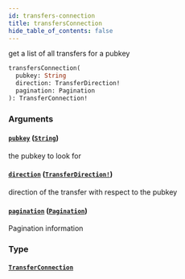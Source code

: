 ```yaml
---
id: transfers-connection
title: transfersConnection
hide_table_of_contents: false
---
```



get a list of all transfers for a pubkey

```graphql
transfersConnection(
  pubkey: String
  direction: TransferDirection!
  pagination: Pagination
): TransferConnection!
```


### Arguments

#### [`pubkey`](#) ([`String`](/mainnet/api/graphql/scalars/string))

the pubkey to look for


#### [`direction`](#) ([`TransferDirection!`](/mainnet/api/graphql/enums/transfer-direction))

direction of the transfer with respect to the pubkey


#### [`pagination`](#) ([`Pagination`](/mainnet/api/graphql/inputs/pagination))

Pagination information


### Type

#### [`TransferConnection`](/mainnet/api/graphql/objects/transfer-connection)






